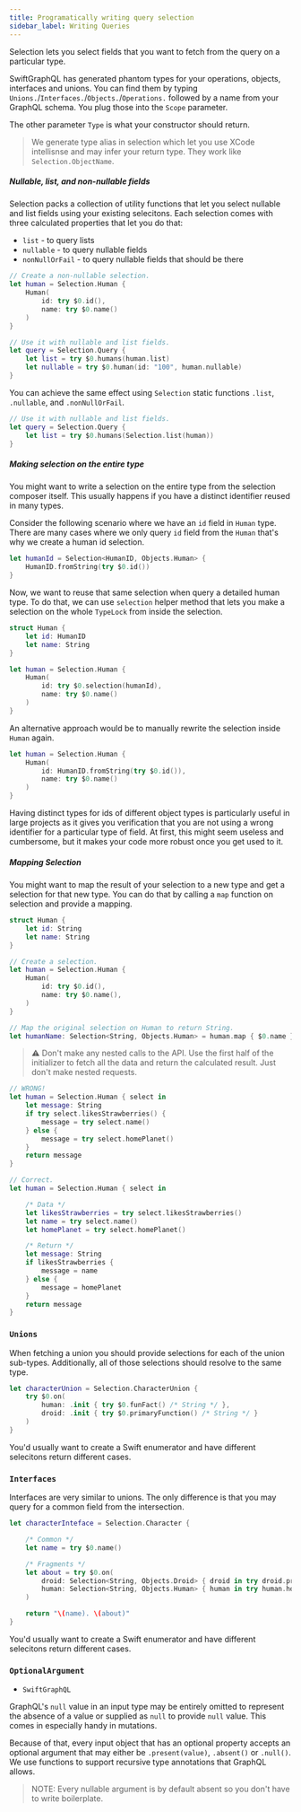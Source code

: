 ```yaml
---
title: Programatically writing query selection
sidebar_label: Writing Queries
---
```


Selection lets you select fields that you want to fetch from the query on a particular type.

SwiftGraphQL has generated phantom types for your operations, objects, interfaces and unions. You can find them by typing `Unions.`/`Interfaces.`/`Objects.`/`Operations.` followed by a name from your GraphQL schema. You plug those into the `Scope` parameter.

The other parameter `Type` is what your constructor should return.

> We generate type alias in selection which let you use XCode intellisnse and may infer your return type. They work like `Selection.ObjectName`.

##### Nullable, list, and non-nullable fields

Selection packs a collection of utility functions that let you select nullable and list fields using your existing selecitons.
Each selection comes with three calculated properties that let you do that:

- `list` - to query lists
- `nullable` - to query nullable fields
- `nonNullOrFail` - to query nullable fields that should be there

```swift
// Create a non-nullable selection.
let human = Selection.Human {
    Human(
        id: try $0.id(),
        name: try $0.name()
    )
}

// Use it with nullable and list fields.
let query = Selection.Query {
    let list = try $0.humans(human.list)
    let nullable = try $0.human(id: "100", human.nullable)
}
```

You can achieve the same effect using `Selection` static functions `.list`, `.nullable`, and `.nonNullOrFail`.

```swift
// Use it with nullable and list fields.
let query = Selection.Query {
    let list = try $0.humans(Selection.list(human))
}
```

##### Making selection on the entire type

You might want to write a selection on the entire type from the selection composer itself. This usually happens if you have a distinct identifier reused in many types.

Consider the following scenario where we have an `id` field in `Human` type. There are many cases where we only query `id` field from the `Human` that's why we create a human id selection.

```swift
let humanId = Selection<HumanID, Objects.Human> {
    HumanID.fromString(try $0.id())
}
```

Now, we want to reuse that same selection when query a detailed human type. To do that, we can use `selection` helper method that lets you make a selection on the whole `TypeLock` from inside the selection.

```swift
struct Human {
    let id: HumanID
    let name: String
}

let human = Selection.Human {
    Human(
        id: try $0.selection(humanId),
        name: try $0.name()
    )
}
```

An alternative approach would be to manually rewrite the selection inside `Human` again.

```swift
let human = Selection.Human {
    Human(
        id: HumanID.fromString(try $0.id()),
        name: try $0.name()
    )
}
```

Having distinct types for ids of different object types is particularly useful in large projects as it gives you verification that you are not using a wrong identifier for a particular type of field. At first, this might seem useless and cumbersome, but it makes your code more robust once you get used to it.

##### Mapping Selection

You might want to map the result of your selection to a new type and get a selection for that new type.
You can do that by calling a `map` function on selection and provide a mapping.

```swift
struct Human {
    let id: String
    let name: String
}

// Create a selection.
let human = Selection.Human {
    Human(
        id: try $0.id(),
        name: try $0.name(),
    )
}

// Map the original selection on Human to return String.
let humanName: Selection<String, Objects.Human> = human.map { $0.name }
```

> ⚠️ Don't make any nested calls to the API. Use the first half of the initializer to fetch all the data and return the calculated result. Just don't make nested requests.

```swift
// WRONG!
let human = Selection.Human { select in
    let message: String
    if try select.likesStrawberries() {
        message = try select.name()
    } else {
        message = try select.homePlanet()
    }
    return message
}

// Correct.
let human = Selection.Human { select in

    /* Data */
    let likesStrawberries = try select.likesStrawberries()
    let name = try select.name()
    let homePlanet = try select.homePlanet()

    /* Return */
    let message: String
    if likesStrawberries {
        message = name
    } else {
        message = homePlanet
    }
    return message
}
```

### `Unions`

When fetching a union you should provide selections for each of the union sub-types. Additionally, all of those selections should resolve to the same type.

```swift
let characterUnion = Selection.CharacterUnion {
    try $0.on(
        human: .init { try $0.funFact() /* String */ },
        droid: .init { try $0.primaryFunction() /* String */ }
    )
}
```

You'd usually want to create a Swift enumerator and have different selecitons return different cases.

### `Interfaces`

Interfaces are very similar to unions. The only difference is that you may query for a common field from the intersection.

```swift
let characterInteface = Selection.Character {

    /* Common */
    let name = try $0.name()

    /* Fragments */
    let about = try $0.on(
        droid: Selection<String, Objects.Droid> { droid in try droid.primaryFunction() /* String */ },
        human: Selection<String, Objects.Human> { human in try human.homePlanet() /* String */ }
    )

    return "\(name). \(about)"
}
```

You'd usually want to create a Swift enumerator and have different selecitons return different cases.

### `OptionalArgument`

- `SwiftGraphQL`

GraphQL's `null` value in an input type may be entirely omitted to represent the absence of a value or supplied as `null` to provide `null` value. This comes in especially handy in mutations.

Because of that, every input object that has an optional property accepts an optional argument that may either be `.present(value)`, `.absent()` or `.null()`. We use functions to support recursive type annotations that GraphQL allows.

> NOTE: Every nullable argument is by default absent so you don't have to write boilerplate.
